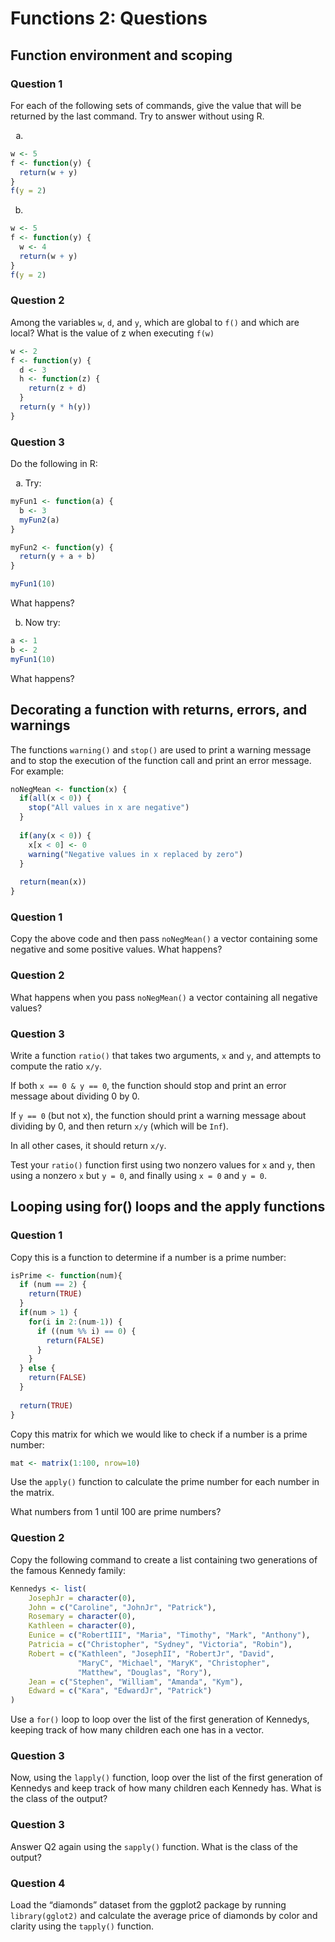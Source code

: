 # Functions 2: Questions

## Function environment and scoping

::: panel-tabset
### Question 1

For each of the following sets of commands, give the value that will be returned by the last command. Try to answer without using R.

a)  

```r
w <- 5
f <- function(y) {
  return(w + y)
}
f(y = 2)
```

b)  

```r
w <- 5
f <- function(y) {
  w <- 4
  return(w + y)
}
f(y = 2)
```
:::

::: panel-tabset
### Question 2

Among the variables `w`, `d`, and `y`, which are global to `f()` and which are local? What is the value of z when executing `f(w)`

```r
w <- 2
f <- function(y) {
  d <- 3
  h <- function(z) {
    return(z + d)
  }
  return(y * h(y))
}
```
:::

::: panel-tabset
### Question 3

Do the following in R:

a)  Try:

```r
myFun1 <- function(a) {
  b <- 3
  myFun2(a)
}

myFun2 <- function(y) {
  return(y + a + b)
}

myFun1(10)
```

What happens?

b)  Now try:

```r
a <- 1
b <- 2
myFun1(10)
```

What happens?
:::

## Decorating a function with returns, errors, and warnings

The functions `warning()` and `stop()` are used to print a warning message and to stop the execution of the function call and print an error message. For example:

```r
noNegMean <- function(x) {
  if(all(x < 0)) {
    stop("All values in x are negative")
  }
  
  if(any(x < 0)) {
    x[x < 0] <- 0
    warning("Negative values in x replaced by zero")
  }
  
  return(mean(x))
}
```

::: panel-tabset
### Question 1

Copy the above code and then pass `noNegMean()` a vector containing some negative and some positive values. What happens?
:::

::: panel-tabset
### Question 2

What happens when you pass `noNegMean()` a vector containing all negative values?
:::

::: panel-tabset
### Question 3

Write a function `ratio()` that takes two arguments, `x` and `y`, and attempts to compute the ratio `x/y`.

If both `x == 0 & y == 0`, the function should stop and print an error message about dividing 0 by 0.

If `y == 0` (but not x), the function should print a warning message about dividing by 0, and then return `x/y` (which will be `Inf`).

In all other cases, it should return `x/y`.

Test your `ratio()` function first using two nonzero values for `x` and `y`, then using a nonzero `x` but `y = 0`, and finally using `x = 0` and `y = 0`.
:::

## Looping using for() loops and the apply functions

::: panel-tabset
### Question 1

Copy this is a function to determine if a number is a prime number:

```r
isPrime <- function(num){
  if (num == 2) {
    return(TRUE)
  }
  if(num > 1) {
    for(i in 2:(num-1)) {
      if ((num %% i) == 0) {
        return(FALSE)
      }
    }
  } else {
    return(FALSE)
  }
  
  return(TRUE)
}
```

Copy this matrix for which we would like to check if a number is a prime number:

```r
mat <- matrix(1:100, nrow=10)
```

Use the `apply()` function to calculate the prime number for each number in the matrix.

What numbers from 1 until 100 are prime numbers?
:::

::: panel-tabset
### Question 2

Copy the following command to create a list containing two generations of the famous Kennedy family:

```r
Kennedys <- list(
    JosephJr = character(0),
    John = c("Caroline", "JohnJr", "Patrick"),
    Rosemary = character(0),
    Kathleen = character(0),
    Eunice = c("RobertIII", "Maria", "Timothy", "Mark", "Anthony"),
    Patricia = c("Christopher", "Sydney", "Victoria", "Robin"),
    Robert = c("Kathleen", "JosephII", "RobertJr", "David", 
               "MaryC", "Michael", "MaryK", "Christopher", 
               "Matthew", "Douglas", "Rory"),
    Jean = c("Stephen", "William", "Amanda", "Kym"),
    Edward = c("Kara", "EdwardJr", "Patrick")
)
```

Use a `for()` loop to loop over the list of the first generation of Kennedys, keeping track of how many children each one has in a vector.
:::

::: panel-tabset
### Question 3

Now, using the `lapply()` function, loop over the list of the first generation of Kennedys and keep track of how many children each Kennedy has. What is the class of the output?
:::

::: panel-tabset
### Question 3

Answer Q2 again using the `sapply()` function. What is the class of the output?
:::

::: panel-tabset
### Question 4

Load the "diamonds" dataset from the ggplot2 package by running `library(gglot2)` and calculate the average price of diamonds by color and clarity using the `tapply()` function.
:::
